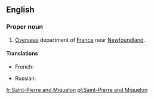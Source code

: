 ==English==
{{wikipedia}}

===Proper noun===
{{en-proper noun}}

# [[overseas|Overseas]] department of [[France]] near [[Newfoundland]].

====Translations====
{{trans-top|department of France}}
* French: {{t+|fr|Saint-Pierre-et-Miquelon}}
{{trans-mid}}
* Russian: {{t-|ru|Сен-Пьер и Микелон|m|sc=Cyrl|tr=Sen-P'jer i Mikelón|alt=Сен-Пьер и Микело́н}}
{{trans-bottom}}

[[fr:Saint-Pierre and Miquelon]]
[[pl:Saint-Pierre and Miquelon]]